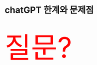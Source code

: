 
# chatGPT 한계와 문제점

##  {background-image="../../img/question.jpg"}

::: r-fit-text
[질문?]{style="color: red; font-size:92px;"}
:::

